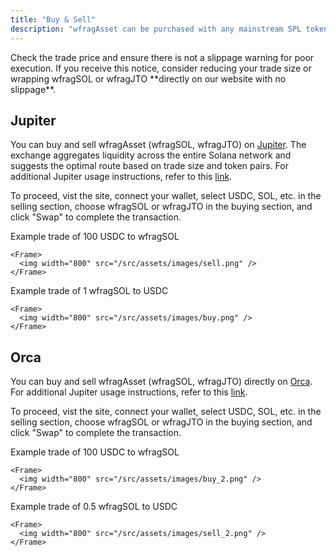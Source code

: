 ```yaml
---
title: "Buy & Sell"
description: "wfragAsset can be purchased with any mainstream SPL tokens"
---
```


<Info>
  Check the trade price and ensure there is not a slippage warning for poor
  execution. If you receive this notice, consider reducing your trade size or
  wrapping wfragSOL or wfragJTO **directly on our website with no slippage**.
</Info>

## Jupiter

You can buy and sell wfragAsset (wfragSOL, wfragJTO) on [Jupiter](https://jup.ag/swap). The exchange aggregates liquidity across the entire Solana network and suggests the optimal route based on trade size and token pairs. For additional Jupiter usage instructions, refer to this [link](https://station.jup.ag/guides/swap).

To proceed, vist the site, connect your wallet, select USDC, SOL, etc. in the selling section, choose wfragSOL or wfragJTO in the buying section, and click "Swap" to complete the transaction.

<AccordionGroup>
  <Accordion title="Buy" defaultOpen={false}>
    Example trade of 100 USDC to wfragSOL

    <Frame>
      <img width="800" src="/src/assets/images/sell.png" />
    </Frame>

  </Accordion>

  <Accordion title="Sell" defaultOpen={false}>
    Example trade of 1 wfragSOL to USDC

    <Frame>
      <img width="800" src="/src/assets/images/buy.png" />
    </Frame>

  </Accordion>
</AccordionGroup>

## Orca

You can buy and sell wfragAsset (wfragSOL, wfragJTO) directly on [Orca](https://www.orca.so/). For additional Jupiter usage instructions, refer to this [link](https://docs.orca.so/orca-on-solana-documentation/orca-on-solana-for-traders).

To proceed, vist the site, connect your wallet, select USDC, SOL, etc. in the selling section, choose wfragSOL or wfragJTO in the buying section, and click "Swap" to complete the transaction.

<AccordionGroup>
  <Accordion title="Buy" defaultOpen={false}>
    Example trade of 100 USDC to wfragSOL

    <Frame>
      <img width="800" src="/src/assets/images/buy_2.png" />
    </Frame>

  </Accordion>

  <Accordion title="Sell" defaultOpen={false}>
    Example trade of 0.5 wfragSOL to USDC

    <Frame>
      <img width="800" src="/src/assets/images/sell_2.png" />
    </Frame>

  </Accordion>
</AccordionGroup>
